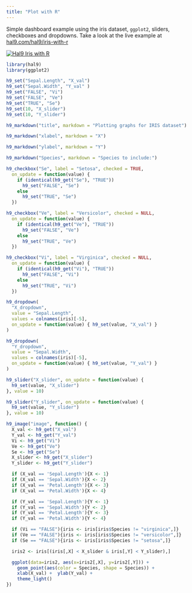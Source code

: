 ```yaml
---
title: "Plot with R"
---
```


Simple dashboard example using the iris dataset, `ggplot2`, sliders, checkboxes and dropdowns. Take a look at the live example at <a href="https://hal9.com/hal9/iris-with-r" target="_blank">hal9.com/hal9/iris-with-r</a>

<a href="https://hal9.com/hal9/iris-with-r" target="_blank">
	![Hal9 Iris with R](hal9-example-iris-r.png)
</a>

```r
library(hal9)
library(ggplot2)

h9_set("Sepal.Length", "X_val")
h9_set("Sepal.Width", "Y_val" )
h9_set("FALSE", "Vi")
h9_set("FALSE", "Ve")
h9_set("TRUE", "Se")
h9_set(10, "X_slider")
h9_set(10, "Y_slider")

h9_markdown("title", markdown = "Plotting graphs for IRIS dataset")

h9_markdown("xlabel", markdown = "X")

h9_markdown("ylabel", markdown = "Y")

h9_markdown("Species", markdown = "Species to include:")

h9_checkbox("Se", label = "Setosa", checked = TRUE,
  on_update = function(value) {
    if (identical(h9_get("Se"), "TRUE"))
      h9_set("FALSE", "Se")
    else
      h9_set("TRUE", "Se")
  })

h9_checkbox("Ve", label = "Versicolor", checked = NULL,
  on_update = function(value) {
    if (identical(h9_get("Ve"), "TRUE"))
      h9_set("FALSE", "Ve")
    else
      h9_set("TRUE", "Ve")
  })

h9_checkbox("Vi", label = "Virginica", checked = NULL,
  on_update = function(value) {
    if (identical(h9_get("Vi"), "TRUE"))
      h9_set("FALSE", "Vi")
    else
      h9_set("TRUE", "Vi")
  })

h9_dropdown(
  "X_dropdown",
  value = "Sepal.Length",
  values = colnames(iris)[-5],
  on_update = function(value) { h9_set(value, "X_val") }
)

h9_dropdown(
  "Y_dropdown",
  value = "Sepal.Width",
  values = colnames(iris)[-5],
  on_update = function(value) { h9_set(value, "Y_val") }
)

h9_slider("X_slider", on_update = function(value) {
  h9_set(value, "X_slider")
}, value = 10)

h9_slider("Y_slider", on_update = function(value) {
  h9_set(value, "Y_slider")
}, value = 10)

h9_image("image", function() {
  X_val <- h9_get("X_val")
  Y_val <- h9_get("Y_val")
  Vi <- h9_get("Vi")
  Ve <- h9_get("Ve")
  Se <- h9_get("Se")
  X_slider <- h9_get("X_slider")
  Y_slider <- h9_get("Y_slider")

  if (X_val == 'Sepal.Length'){X <- 1}
  if (X_val == 'Sepal.Width'){X <- 2}
  if (X_val == 'Petal.Length'){X <- 3}
  if (X_val == 'Petal.Width'){X <- 4}

  if (Y_val == 'Sepal.Length'){Y <- 1}
  if (Y_val == 'Sepal.Width'){Y <- 2}
  if (Y_val == 'Petal.Length'){Y <- 3}
  if (Y_val == 'Petal.Width'){Y <- 4}

  if (Vi == "FALSE"){iris <- iris[iris$Species != "virginica",]}
  if (Ve == "FALSE"){iris <- iris[iris$Species != "versicolor",]}
  if (Se == "FALSE"){iris <- iris[iris$Species != "setosa",]}

  iris2 <- iris[(iris[,X] < X_slider & iris[,Y] < Y_slider),]

  ggplot(data=iris2, aes(x=iris2[,X], y=iris2[,Y])) +
    geom_point(aes(color = Species, shape = Species)) +
    xlab(X_val) +  ylab(Y_val) +
    theme_light()
})
```